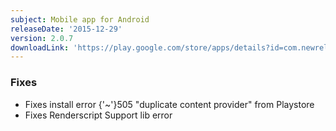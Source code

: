 ```yaml
---
subject: Mobile app for Android
releaseDate: '2015-12-29'
version: 2.0.7
downloadLink: 'https://play.google.com/store/apps/details?id=com.newrelic.rpm&hl=en'
---
```


### Fixes

* Fixes install error {'~'}505 "duplicate content provider" from Playstore
* Fixes Renderscript Support lib error
